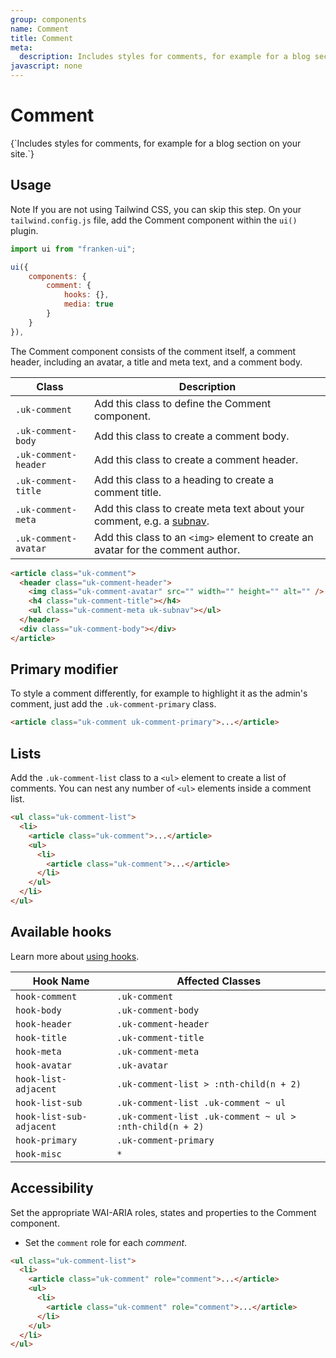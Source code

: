 ```yaml
---
group: components
name: Comment
title: Comment
meta:
  description: Includes styles for comments, for example for a blog section on your site.
javascript: none
---
```



# Comment

<p class="uk-text-lead uk-paragraph">{`Includes styles for comments, for example for a blog section on your site.`}</p>

## Usage

<span class="uk-label uk-label-primary">Note</span> If you are not using Tailwind
CSS, you can skip this step. On your `tailwind.config.js` file, add the Comment component
within the `ui()` plugin.

```javascript
import ui from "franken-ui";

ui({
    components: {
        comment: {
            hooks: {},
            media: true
        }
    }
}),
```

The Comment component consists of the comment itself, a comment header, including an avatar, a title and meta text, and a comment body.

| Class                | Description                                                                           |
| -------------------- | ------------------------------------------------------------------------------------- |
| `.uk-comment`        | Add this class to define the Comment component.                                       |
| `.uk-comment-body`   | Add this class to create a comment body.                                              |
| `.uk-comment-header` | Add this class to create a comment header.                                            |
| `.uk-comment-title`  | Add this class to a heading to create a comment title.                                |
| `.uk-comment-meta`   | Add this class to create meta text about your comment, e.g. a [subnav](/docs/subnav). |
| `.uk-comment-avatar` | Add this class to an `<img>` element to create an avatar for the comment author.      |

```html
<article class="uk-comment">
  <header class="uk-comment-header">
    <img class="uk-comment-avatar" src="" width="" height="" alt="" />
    <h4 class="uk-comment-title"></h4>
    <ul class="uk-comment-meta uk-subnav"></ul>
  </header>
  <div class="uk-comment-body"></div>
</article>
```

<Example component="comment" index={0} />

## Primary modifier

To style a comment differently, for example to highlight it as the admin's comment, just add the `.uk-comment-primary` class.

```html
<article class="uk-comment uk-comment-primary">...</article>
```

<Example component="comment" index={1} />

## Lists

Add the `.uk-comment-list` class to a `<ul>` element to create a list of comments. You can nest any number of `<ul>` elements inside a comment list.

```html
<ul class="uk-comment-list">
  <li>
    <article class="uk-comment">...</article>
    <ul>
      <li>
        <article class="uk-comment">...</article>
      </li>
    </ul>
  </li>
</ul>
```

<Example component="comment" index={2} />

## Available hooks

Learn more about [using hooks](/docs/introduction#using-hooks).

| Hook Name                | Affected Classes                                        |
| ------------------------ | ------------------------------------------------------- |
| `hook-comment`           | `.uk-comment`                                           |
| `hook-body`              | `.uk-comment-body`                                      |
| `hook-header`            | `.uk-comment-header`                                    |
| `hook-title`             | `.uk-comment-title`                                     |
| `hook-meta`              | `.uk-comment-meta`                                      |
| `hook-avatar`            | `.uk-avatar`                                            |
| `hook-list-adjacent`     | `.uk-comment-list > :nth-child(n + 2)`                  |
| `hook-list-sub`          | `.uk-comment-list .uk-comment ~ ul`                     |
| `hook-list-sub-adjacent` | `.uk-comment-list .uk-comment ~ ul > :nth-child(n + 2)` |
| `hook-primary`           | `.uk-comment-primary`                                   |
| `hook-misc`              | `*`                                                     |

## Accessibility

Set the appropriate WAI-ARIA roles, states and properties to the Comment component.

- Set the `comment` role for each _comment_.

```html
<ul class="uk-comment-list">
  <li>
    <article class="uk-comment" role="comment">...</article>
    <ul>
      <li>
        <article class="uk-comment" role="comment">...</article>
      </li>
    </ul>
  </li>
</ul>
```
